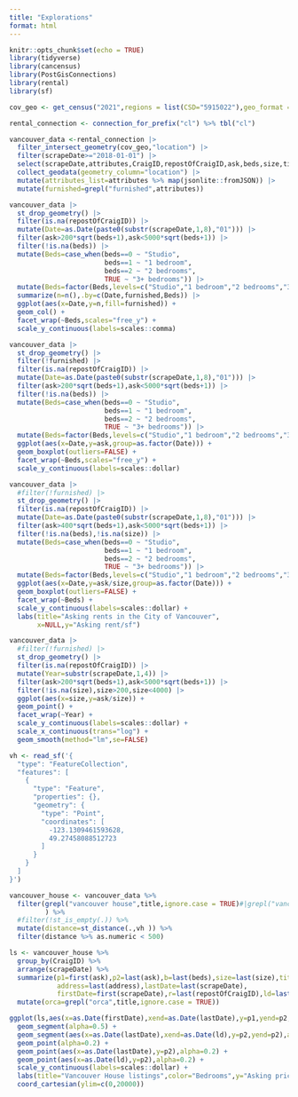 ```yaml
---
title: "Explorations"
format: html
---
```


```r
knitr::opts_chunk$set(echo = TRUE)
library(tidyverse)
library(cancensus)
library(PostGisConnections)
library(rental)
library(sf)
```

```r
cov_geo <- get_census("2021",regions = list(CSD="5915022"),geo_format = 'sf')

rental_connection <- connection_for_prefix("cl") %>% tbl("cl")
```
```r

vancouver_data <-rental_connection |>
  filter_intersect_geometry(cov_geo,"location") |>
  filter(scrapeDate>="2018-01-01") |>
  select(scrapeDate,attributes,CraigID,repostOfCraigID,ask,beds,size,title,address,lastSeenDate,location) |>
  collect_geodata(geometry_column="location") |>
  mutate(attributes_list=attributes %>% map(jsonlite::fromJSON)) |>
  mutate(furnished=grepl("furnished",attributes))
```


```r
vancouver_data |>
  st_drop_geometry() |>
  filter(is.na(repostOfCraigID)) |>
  mutate(Date=as.Date(paste0(substr(scrapeDate,1,8),"01"))) |>
  filter(ask>200*sqrt(beds+1),ask<5000*sqrt(beds+1)) |>
  filter(!is.na(beds)) |>
  mutate(Beds=case_when(beds==0 ~ "Studio",
                        beds==1 ~ "1 bedroom",
                        beds==2 ~ "2 bedrooms",
                        TRUE ~ "3+ bedrooms")) |>
  mutate(Beds=factor(Beds,levels=c("Studio","1 bedroom","2 bedrooms","3+ bedrooms"))) |>
  summarize(n=n(),.by=c(Date,furnished,Beds)) |>
  ggplot(aes(x=Date,y=n,fill=furnished)) +
  geom_col() +
  facet_wrap(~Beds,scales="free_y") +
  scale_y_continuous(labels=scales::comma) 
```


```r
vancouver_data |>
  st_drop_geometry() |>
  filter(!furnished) |>
  filter(is.na(repostOfCraigID)) |>
  mutate(Date=as.Date(paste0(substr(scrapeDate,1,8),"01"))) |>
  filter(ask>200*sqrt(beds+1),ask<5000*sqrt(beds+1)) |>
  filter(!is.na(beds)) |>
  mutate(Beds=case_when(beds==0 ~ "Studio",
                        beds==1 ~ "1 bedroom",
                        beds==2 ~ "2 bedrooms",
                        TRUE ~ "3+ bedrooms")) |>
  mutate(Beds=factor(Beds,levels=c("Studio","1 bedroom","2 bedrooms","3+ bedrooms"))) |>
  ggplot(aes(x=Date,y=ask,group=as.factor(Date))) +
  geom_boxplot(outliers=FALSE) +
  facet_wrap(~Beds,scales="free_y") +
  scale_y_continuous(labels=scales::dollar) 

```


```r
vancouver_data |>
  #filter(!furnished) |>
  st_drop_geometry() |>
  filter(is.na(repostOfCraigID)) |>
  mutate(Date=as.Date(paste0(substr(scrapeDate,1,8),"01"))) |>
  filter(ask>400*sqrt(beds+1),ask<5000*sqrt(beds+1)) |>
  filter(!is.na(beds),!is.na(size)) |>
  mutate(Beds=case_when(beds==0 ~ "Studio",
                        beds==1 ~ "1 bedroom",
                        beds==2 ~ "2 bedrooms",
                        TRUE ~ "3+ bedrooms")) |>
  mutate(Beds=factor(Beds,levels=c("Studio","1 bedroom","2 bedrooms","3+ bedrooms"))) |>
  ggplot(aes(x=Date,y=ask/size,group=as.factor(Date))) +
  geom_boxplot(outliers=FALSE) +
  facet_wrap(~Beds) +
  scale_y_continuous(labels=scales::dollar) +
  labs(title="Asking rents in the City of Vancouver",
       x=NULL,y="Asking rent/sf")
```





```r
vancouver_data |>
  #filter(!furnished) |>
  st_drop_geometry() |>
  filter(is.na(repostOfCraigID)) |>
  mutate(Year=substr(scrapeDate,1,4)) |>
  filter(ask>200*sqrt(beds+1),ask<5000*sqrt(beds+1)) |>
  filter(!is.na(size),size>200,size<4000) |>
  ggplot(aes(x=size,y=ask/size)) +
  geom_point() +
  facet_wrap(~Year) +
  scale_y_continuous(labels=scales::dollar) +
  scale_x_continuous(trans="log") +
  geom_smooth(method="lm",se=FALSE)
```



```r
vh <- read_sf('{
  "type": "FeatureCollection",
  "features": [
    {
      "type": "Feature",
      "properties": {},
      "geometry": {
        "type": "Point",
        "coordinates": [
          -123.1309461593628,
          49.27458088512723
        ]
      }
    }
  ]
}')

vancouver_house <- vancouver_data %>% 
  filter(grepl("vancouver house",title,ignore.case = TRUE)#|grepl("vancouver house",description,ignore.case = TRUE)
         ) %>%
  #filter(!st_is_empty(.)) %>%
  mutate(distance=st_distance(.,vh )) %>%
  filter(distance %>% as.numeric < 500)

ls <- vancouver_house %>% 
  group_by(CraigID) %>% 
  arrange(scrapeDate) %>% 
  summarize(p1=first(ask),p2=last(ask),b=last(beds),size=last(size),title=last(title),
            address=last(address),lastDate=last(scrapeDate),
            firstDate=first(scrapeDate),r=last(repostOfCraigID),ld=last(lastSeenDate),furnished=last(furnished)) %>%
  mutate(orca=grepl("orca",title,ignore.case = TRUE))

ggplot(ls,aes(x=as.Date(firstDate),xend=as.Date(lastDate),y=p1,yend=p2,color=as.character(b),shape=furnished)) +
  geom_segment(alpha=0.5) +
  geom_segment(aes(x=as.Date(lastDate),xend=as.Date(ld),y=p2,yend=p2),alpha=0.5) +
  geom_point(alpha=0.2) +
  geom_point(aes(x=as.Date(lastDate),y=p2),alpha=0.2) +
  geom_point(aes(x=as.Date(ld),y=p2),alpha=0.2) +
  scale_y_continuous(labels=scales::dollar) +
  labs(title="Vancouver House listings",color="Bedrooms",y="Asking price",x=NULL) +
  coord_cartesian(ylim=c(0,20000))
```


